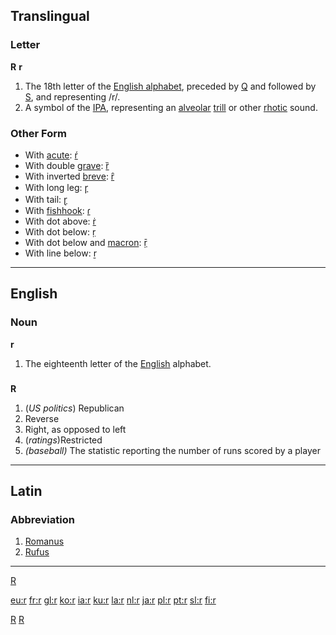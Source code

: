 ==Translingual==

===Letter===
'''R''' '''r'''

# The 18th letter of the [[Wiktionary:About Roman script|English alphabet]], preceded by [[Q]] and followed by [[S]], and representing /r/.
# A symbol of the [[IPA]], representing an [[alveolar]] [[trill]] or other [[rhotic]] sound.

===Other Form===
*With [[acute]]: [[ŕ]]
*With double [[grave]]: [[ȑ]]
*With inverted [[breve]]: [[ȓ]]
*With long leg: [[ɼ]]
*With tail: [[ɽ]]
*With [[fishhook]]: [[ɾ]]
*With dot above: [[ṙ]]
*With dot below: [[ṛ]]
*With dot below and [[macron]]: [[ṝ]]
*With line below: [[ṟ]]
----

==English==

===Noun===
'''r'''

# The eighteenth letter of the [[English]] alphabet.

==={{abbreviation}}===
'''R'''

#(''US politics'') Republican
#Reverse
#Right, as opposed to left
#(''ratings'')Restricted
#''(baseball)'' The statistic reporting the number of runs scored by a player

----

==Latin==
===Abbreviation===

# [[Romanus]]
# [[Rufus]]
----

[[Category:Latin letters|R]]
[[Category:IPA symbols|R]]

[[category:Baseball|R]]

[[eu:r]]
[[fr:r]]
[[gl:r]]
[[ko:r]]
[[ia:r]]
[[ku:r]]
[[la:r]]
[[nl:r]]
[[ja:r]]
[[pl:r]]
[[pt:r]]
[[sl:r]]
[[fi:r]]